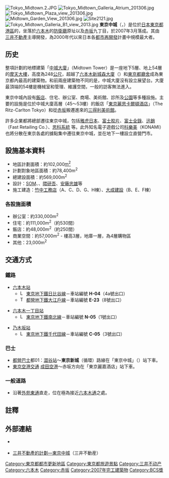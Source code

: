 {{NoteTA
|1=zh-tw:飯店;zh-cn:酒店;zh-hk:酒店;
|2=zh-tw:軟片;zh-cn:胶片;
|3=zh-tw:地下室;zh-hk:地庫;zh-cn:地下室;
}}
{{coor icon|35|39|58.18|N|139|43|53.16|E|2000}}
[[File:Tokyo_Midtown.2.JPG|thumb]]
[[File:Tokyo_Midtown_Galleria_Atrium_201306.jpg|thumb]]
[[File:Tokyo_Midtown_Plaza_view_201306.jpg|thumb]]
[[File:Midtown_Garden_View_201306.jpg|thumb]]
[[File:Site2121.jpg|thumb]]
[[File:Tokyo_Midtown_Galleria_B1_view_2013.jpg|thumb]]
'''東京中城'''（{{jpn|j=東京ミッドタウン|hg=とうきょうミッドタウン|rm=tōkyō middotaun|f=y}}，{{lang-en|Tokyo Midtown}}）是位於[[日本|日本]][[東京都|東京都]][[港區_(東京都)|港區]]的{{link-ja|複合商業設施|複合商業施設}}，坐落於[[六本木|六本木]]的[[防衛廳|防衛廳]]{{link-ja|檜町駐屯地|檜町駐屯地|檜町地區}}原址以及[[赤坂|赤坂]]九丁目，於2007年3月落成。其由[[三井不動產|三井不動產]]主導開發，為2000年代以來日本各[[都市更新|都市再開發]]計畫中規模最大者。

== 历史 ==
整項計劃的地標建築「[[中城大廈|中城大廈]]」（Midtown Tower）是一座地下5層、地上54層的[[摩天大樓|摩天大樓]]，高度為248[[公尺|公尺]]，超越了[[六本木新城|六本木新城]][[六本木新城森大樓|森大廈]]（{{lang|ja|森タワー}}）和[[東京都廳舍|東京都廳舍]]成為東京都內最高的建築物。和前兩座建築物不同的是，中城大廈沒有設立展望台。大廈最頂端的54樓是機械室和管理、維護空間，一般的訪客無法進入。

東京中城內設有[[酒店|飯店]]、住宅、辦公室、商場、美術館、診所及[[公園|公園]]等多種設施。主要的設施是位於中城大廈高層（45～53樓）的飯店「[[麗嘉酒店|東京麗思卡爾頓酒店]]」（The Ritz-Carlton Tokyo）和從[[赤坂|赤坂]]搬遷進來的[[三得利美術館|三得利美術館]]。

許多企業都將總部遷往東京中城，包括[[雅虎日本|雅虎日本]]、[[富士胶片|富士胶片]]、[[富士全錄|富士全錄]]、[[迅銷|迅銷]]（Fast Retailing Co.{{NoteTag|日本平價成衣品牌[[優衣庫|優衣庫]]（Uniqlo）的幕後經營業者。}}）、[[思科系統|思科系統]] 等。此外知名電子遊戲公司[[科樂美|科樂美]]（KONAMI）也將分散在東京各處的據點集中遷往東京中城，並在地下一樓設立直營門市。

== 設施基本資料 ==
*地區計劃面積：約102,000[[平方公尺|m<sup>2</sup>]]
*計劃對象地區面積：約78,400m<sup>2</sup>
*總建設面積：約569,000m<sup>2</sup>
*設計：[[SOM|SOM]]、{{link-ja|日建設計|日建設計}}、[[隈研吾|隈研吾]]、[[安藤忠雄|安藤忠雄]]等
*施工建造：[[竹中工務店|竹中工務店]]（A、C、D、G、H棟）、[[大成建設|大成建設]]（B、E、F棟）

=== 各設施面積 ===
*辦公室：約330,000m<sup>2</sup>
*住宅：約111,000m<sup>2</sup>（約530間）
*飯店：約48,000m<sup>2</sup>（約250間）
*商業空間：約57,000m<sup>2</sup>  - 樓高3層，地庫一層，為4層購物區
*其他：23,000m<sup>2</sup>

== 交通方式 ==
===鐵路===
*[[六本木站|六本木站]]
**[[File:Logo_of_Tokyo_Metro_Hibiya_Line.svg|15px]] [[東京地下鐵|東京地下鐵]][[日比谷線|日比谷線]]－車站編號 '''H-04'''（4a號出口）
**[[File:Toei_Oedo_line_symbol.svg|15px]] [[都營地下鐵|都營地下鐵]][[大江戶線|大江戶線]]－車站編號 '''E-23'''（8號出口）

*[[六本木一丁目站|六本木一丁目站]]
**[[File:Logo_of_Tokyo_Metro_Namboku_Line.svg|15px]] [[東京地下鐵|東京地下鐵]][[東京地下鐵南北線|南北線]]－車站編號 '''N-05'''（1號出口）

*[[乃木坂站|乃木坂站]]
**[[File:Logo_of_Tokyo_Metro_Chiyoda_Line.svg|15px]] [[東京地下鐵|東京地下鐵]][[千代田線|千代田線]]－車站編號 '''C-05'''（3號出口）

===巴士===
*[[都營巴士|都營巴士]]都01：[[澀谷站|澀谷站]]～'''東京新城'''（循環）路線在「東京中城」（{{lang|ja|東京ミッドタウン}}）站下車。
*[[東京空港交通|東京空港交通]] [[成田國際機場|成田空港]]～赤坂方向在「東京麗嘉酒店」站下車。

===一般道路===
*沿著[[外苑東通|外苑東通]]直走，位在極為接近[[東京都道412號霞關澀谷線|六本木通]]之處。

==註釋==
{{reflist|group="註"}}

== 外部連結 ==
{{commonscat|Tokyo Midtown}}
* {{official|https://www.tokyo-midtown.com/}} {{ja}}{{en}}{{zh-hans}}{{zh-hant}}{{ko}}
* [https://web.archive.org/web/20070428093039/http://www.mitsuifudosan.co.jp/project/tokyo_midtown/ 三井不動產的計劃—東京中城]（三井不動産）{{ja}}

{{DEFAULTSORT:Tokyo Midtown}}
[[Category:東京都都市更新地區|Category:東京都都市更新地區]]
[[Category:東京都旅遊景點|Category:東京都旅遊景點]]
[[Category:三井不动产|Category:三井不动产]]
[[Category:六本木|Category:六本木]]
[[Category:赤坂|Category:赤坂]]
[[Category:2007年完工建築物|Category:2007年完工建築物]]
[[Category:BCS獎|Category:BCS獎]]